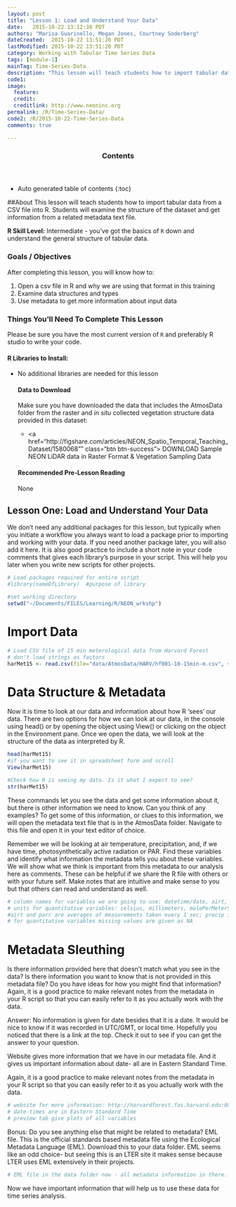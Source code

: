 ```yaml
---
layout: post
title: "Lesson 1: Load and Understand Your Data"
date:   2015-10-22 13:12:38 PDT
authors: "Marisa Guarinello, Megan Jones, Courtney Soderberg"
dateCreated:  2015-10-22 13:51:20 PDT
lastModified: 2015-10-22 13:51:20 PDT
category: Working with Tabular Time Series Data
tags: [module-1]
mainTag: Time-Series-Data
description: "This lesson will teach students how to import tabular data from a CSV file into R. Students will examine the structure of the dataset and get information from a related metadata text file."
code1: 
image:
  feature: 
  credit: 
  creditlink: http://www.neoninc.org
permalink: /R/Time-Series-Data/
code2: /R/2015-10-22-Time-Series-Data
comments: true

---
```


<section id="table-of-contents" class="toc">
  <header>
    <h3>Contents</h3>
  </header>
<div id="drawer" markdown="1">
*  Auto generated table of contents
{:toc}
</div>
</section><!-- /#table-of-contents -->

##About
This lesson will teach students how to import tabular data from a CSV file into R. Students will examine the structure of the dataset and get information from a related metadata text file.

**R Skill Level:** Intermediate - you've got the basics of `R` down and understand the general structure of tabular data.

<div id="objectives">

<h3>Goals / Objectives</h3>
After completing this lesson, you will know how to:
<ol>
<li>Open a csv file in R and why we are using that format in this training</li>
<li>Examine data structures and types</li>
<li>Use metadata to get more information about input data</li>
</ol>

<h3>Things You'll Need To Complete This Lesson</h3>

Please be sure you have the most current version of `R` and preferably
R studio to write your code.

<h4>R Libraries to Install:</h4>
<ul>
<li>No additional libraries are needed for this lesson</code></li>

<h4>Data to Download</h4>

Make sure you have downloaded the data that includes the AtmosData folder from the raster and *in situ* collected vegetation structure data provided in this dataset:
<ul>
<li><a href="http://figshare.com/articles/NEON_Spatio_Temporal_Teaching_Dataset/1580068"" class="btn btn-success"> DOWNLOAD Sample NEON LiDAR data in Raster Format & Vegetation Sampling Data</a></li>
</ul>

<h4>Recommended Pre-Lesson Reading</h4>
None
</div>

## Lesson One: Load and Understand Your Data
We don't need any additional packages for this lesson, but typically when you initiate a workflow you always want to load a package prior to importing and working with your data. If you need another package later, you will also add it here. It is also good practice to include a short note in your code comments that gives each library's purpose in your script. This will help you later when you write new scripts for other projects.

```r
# Load packages required for entire script
#library(nameOfLibrary)  #purpose of library

#set working directory
setwd("~/Documents/FILES/Learning/R/NEON_wrkshp")
```

# Import Data
```r
# Load CSV file of 15 min meterological data from Harvard Forest
# don't load strings as factors
harMet15 <- read.csv(file="data/AtmosData/HARV/hf001-10-15min-m.csv", stringsAsFactors = FALSE)
```

# Data Structure & Metadata
Now it is time to look at our data and information about how R 'sees' our data. There are two options for how we can look at our data, in the console using head() or by opening the object using View() or clicking on the object in the Environment pane. Once we open the data, we will look at the structure of the data as interpreted by R.

```r

head(harMet15)
#if you want to see it in spreadsheet form and scroll
View(harMet15)

#Check how R is seeing my data. Is it what I expect to see?
str(harMet15)

```

These commands let you see the data and get some information about it, but there is other information we need to know. Can you think of any examples? To get some of this information, or clues to this information, we will open the metadata text file that is in the AtmosData folder. Navigate to this file and open it in your text editor of choice.

Remember we will be looking at air temperature, precipitation, and, if we have time, photosynthetically active radiation or PAR. Find these variables and identify what information the metadata tells you about these variables. We will show what we think is important from this metadata to our analysis here as comments. These can be helpful if we share the R file with others or with your future self. Make notes that are intuitive and make sense to you but that others can read and understand as well.

```r
# column names for variables we are going to use: datetime/date, airt, prec, parr/part (15min/daily)
# units for quantitative variables: celsius, millimeters, molePerMeterSquared
#airt and parr are averages of measurements taken every 1 sec; precip is total of 15 min period
# for quantitative variables missing values are given as NA
```

# Metadata Sleuthing
Is there information provided here that doesn't match what you see in the data? Is there information you want to know that is not provided in this metadata file? Do you have ideas for how you might find that information?
Again, it is a good practice to make relevant notes from the metadata in your R script so that you can easily refer to it as you actually work with the data.

Answer: No information is given for date besides that it is a date. It would be nice to know if it was recorded in UTC/GMT, or local time. Hopefully you noticed that there is a link at the top. Check it out to see if you can get the answer to your question.

Website gives more information that we have in our metadata file. And it gives us important information about date- all are in Eastern Standard Time.

Again, it is a good practice to make relevant notes from the metadata in your R script so that you can easily refer to it as you actually work with the data.

```r
# website for more information: http://harvardforest.fas.harvard.edu:8080/exist/apps/datasets/showData.html?id=hf001
# date-times are in Eastern Standard Time
# preview tab give plots of all variables
```

Bonus: Do you see anything else that might be related to metadata? EML file. This is the official standards based metadata file using the Ecological Metadata Language (EML). Download this to your data folder. EML seems like an odd choice- but seeing this is an LTER site it makes sense because LTER uses EML extensively in their projects.

```r
# EML file in the data folder now - all metadata information in there.
```

Now we have important information that will help us to use these data for time series analysis.
